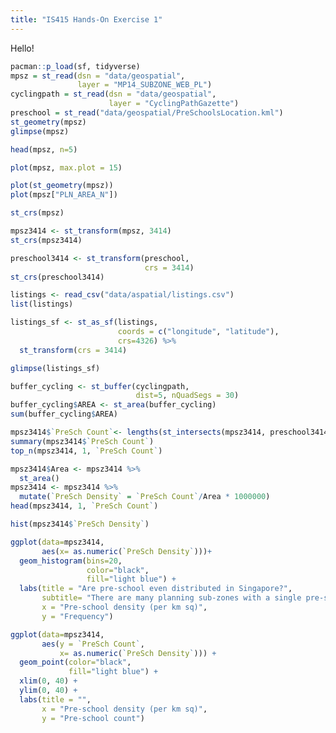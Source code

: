 ```yaml
---
title: "IS415 Hands-On Exercise 1"
---
```


Hello!

```r
pacman::p_load(sf, tidyverse)
mpsz = st_read(dsn = "data/geospatial", 
               layer = "MP14_SUBZONE_WEB_PL")
cyclingpath = st_read(dsn = "data/geospatial", 
                      layer = "CyclingPathGazette")
preschool = st_read("data/geospatial/PreSchoolsLocation.kml")
st_geometry(mpsz)
glimpse(mpsz)

head(mpsz, n=5)  

plot(mpsz, max.plot = 15)

plot(st_geometry(mpsz))
plot(mpsz["PLN_AREA_N"])

st_crs(mpsz)

mpsz3414 <- st_transform(mpsz, 3414)
st_crs(mpsz3414)

preschool3414 <- st_transform(preschool, 
                              crs = 3414)
st_crs(preschool3414)

listings <- read_csv("data/aspatial/listings.csv")
list(listings) 

listings_sf <- st_as_sf(listings, 
                        coords = c("longitude", "latitude"),
                        crs=4326) %>%
  st_transform(crs = 3414)

glimpse(listings_sf)

buffer_cycling <- st_buffer(cyclingpath, 
                            dist=5, nQuadSegs = 30)
buffer_cycling$AREA <- st_area(buffer_cycling)
sum(buffer_cycling$AREA)

mpsz3414$`PreSch Count`<- lengths(st_intersects(mpsz3414, preschool3414))
summary(mpsz3414$`PreSch Count`)
top_n(mpsz3414, 1, `PreSch Count`)

mpsz3414$Area <- mpsz3414 %>%
  st_area()
mpsz3414 <- mpsz3414 %>%
  mutate(`PreSch Density` = `PreSch Count`/Area * 1000000)
head(mpsz3414, 1, `PreSch Count`)

hist(mpsz3414$`PreSch Density`)

ggplot(data=mpsz3414, 
       aes(x= as.numeric(`PreSch Density`)))+
  geom_histogram(bins=20, 
                 color="black", 
                 fill="light blue") +
  labs(title = "Are pre-school even distributed in Singapore?",
       subtitle= "There are many planning sub-zones with a single pre-school, on the other hand, \nthere are two planning sub-zones with at least 20 pre-schools",
       x = "Pre-school density (per km sq)",
       y = "Frequency")

ggplot(data=mpsz3414, 
       aes(y = `PreSch Count`, 
           x= as.numeric(`PreSch Density`))) +
  geom_point(color="black", 
             fill="light blue") +
  xlim(0, 40) +
  ylim(0, 40) +
  labs(title = "",
       x = "Pre-school density (per km sq)",
       y = "Pre-school count")

```

